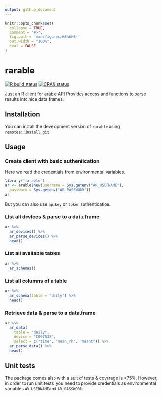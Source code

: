```yaml
---
output: github_document
---
```


<!-- README.md is generated from README.Rmd. Please edit that file -->

```r
knitr::opts_chunk$set(
  collapse = TRUE,
  comment = "#>",
  fig.path = "man/figures/README-",
  out.width = "100%",
  eval = FALSE
)
```

# rarable

<!-- badges: start -->
[![R build status](https://github.com/basf/rarable/workflows/R-CMD-check/badge.svg)](https://github.com/basf/rarable/actions)
[![CRAN status](https://www.r-pkg.org/badges/version/rarable)](https://CRAN.R-project.org/package=rarable)
<!-- badges: end -->

Just an R client for [arable API](https://api.arable.cloud/api/v2/doc)
Provides access and functions to parse results into nice data.frames.

## Installation

You can install the development version of `rarable` using [`remotes::install_git`](https://remotes.r-lib.org/reference/install_git.html).

## Usage

### Create client with basic authentication

Here we read the credentials from environmental variables.

```r
library("rarable")
ar <- arable$new(username = Sys.getenv("AR_USERNAME"),
  password = Sys.getenv("AR_PASSWORD"))
ar
```

But you can also use `apikey` or `token` authentication.

### List all devices & parse to a data.frame

```r
ar %>%
  ar_devices() %>%
  ar_parse_devices() %>%
  head()
```
### List all available tables

```r
ar %>%
  ar_schemas()
```

### List all columns of a table

```r
ar %>%
  ar_schema(table = "daily") %>%
  head()
```


### Retrieve data & parse to a data.frame

```r
ar %>%
  ar_data(
    table = "daily",
    device = "C007538",
    select = c("time", "mean_rh", "meant")) %>%
  ar_parse_data() %>%
  head()
```

## Unit tests

The package comes also with a suit of tests & coverage is >75%.
However, in order to run unit tests, you need to provide credentials as
environmental variables `AR_USERNAME`and `AR_PASSWORD`.
